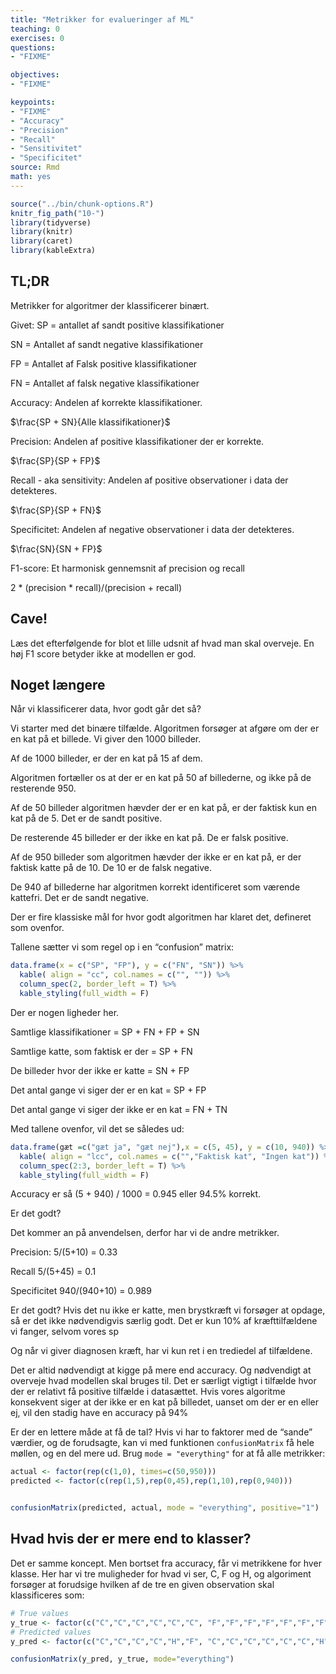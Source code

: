 ```yaml
---
title: "Metrikker for evalueringer af ML"
teaching: 0
exercises: 0
questions: 
- "FIXME"

objectives:
- "FIXME"

keypoints:
- "FIXME"
- "Accuracy"
- "Precision"
- "Recall"
- "Sensitivitet"
- "Specificitet"
source: Rmd
math: yes
---
```



```r
source("../bin/chunk-options.R")
knitr_fig_path("10-")
library(tidyverse)
library(knitr)
library(caret)
library(kableExtra)
```

## TL;DR

Metrikker for algoritmer der klassificerer binært. 

Givet: 
SP = antallet af sandt positive klassifikationer

SN = Antallet af sandt negative klassifikationer

FP = Antallet af Falsk positive klassifikationer

FN = Antallet af falsk negative klassifikationer


Accuracy: Andelen af korrekte klassifikationer.

$\frac{SP + SN}{Alle klassifikationer}$

Precision: Andelen af positive klassifikationer der er korrekte.

$\frac{SP}{SP + FP}$

Recall - aka sensitivity: Andelen af positive observationer i data der detekteres.

$\frac{SP}{SP + FN}$

Specificitet: Andelen af negative observationer i data der detekteres.

$\frac{SN}{SN + FP}$

F1-score: Et harmonisk gennemsnit af precision og recall

2 * (precision * recall)/(precision + recall)

## Cave! 

Læs det efterfølgende for blot et lille udsnit af hvad man skal overveje. 
En høj F1 score betyder ikke at modellen er god.

## Noget længere

Når vi klassificerer data, hvor godt går det så?

Vi starter med det binære tilfælde. Algoritmen forsøger at afgøre om der er en
kat på et billede. Vi giver den 1000 billeder. 

Af de 1000 billeder, er der en kat på 15 af dem. 

Algoritmen fortæller os at der er en kat på 50 af billederne, og ikke på de
resterende 950. 

Af de 50 billeder algoritmen hævder der er en kat på, er der faktisk kun en
kat på de 5. Det er de sandt positive.

De resterende 45 billeder er der ikke en kat på. De er falsk positive. 

Af de 950 billeder som algoritmen hævder der ikke er en kat på, er der faktisk
katte på de 10. De 10 er de falsk negative.

De 940 af billederne har algoritmen korrekt identificeret som værende kattefri. 
Det er de sandt negative.

Der er fire klassiske mål for hvor godt algoritmen har klaret det, defineret
som ovenfor. 

Tallene sætter vi som regel op i en "confusion" matrix:

```r
data.frame(x = c("SP", "FP"), y = c("FN", "SN")) %>% 
  kable( align = "cc", col.names = c("", "")) %>% 
  column_spec(2, border_left = T) %>% 
  kable_styling(full_width = F)
```

Der er nogen ligheder her.

Samtlige klassifikationer = SP + FN + FP + SN

Samtlige katte, som faktisk er der = SP + FN

De billeder hvor der ikke er katte = SN + FP

Det antal gange vi siger der er en kat = SP + FP

Det antal gange vi siger der ikke er en kat = FN + TN

Med tallene ovenfor, vil det se således ud:


```r
data.frame(gæt =c("gæt ja", "gæt nej"),x = c(5, 45), y = c(10, 940)) %>% 
  kable( align = "lcc", col.names = c("","Faktisk kat", "Ingen kat")) %>% 
  column_spec(2:3, border_left = T) %>% 
  kable_styling(full_width = F)
```

Accuracy er så (5 + 940) / 1000 = 0.945 eller 94.5% korrekt.

Er det godt?

Det kommer an på anvendelsen, derfor har vi de andre metrikker.

Precision: 5/(5+10) = 0.33

Recall 5/(5+45) = 0.1

Specificitet 940/(940+10) = 0.989

Er det godt? Hvis det nu ikke er katte, men brystkræft vi forsøger at opdage, så 
er det ikke nødvendigvis særlig godt. Det er kun 10% af kræfttilfældene vi fanger,
selvom vores sp

Og når vi giver diagnosen kræft, har vi kun ret i en trediedel af tilfældene. 

Det er altid nødvendigt at kigge på mere end accuracy. Og nødvendigt at overveje
hvad modellen skal bruges til. Det er særligt vigtigt i tilfælde hvor der er 
relativt få positive tilfælde i datasættet. Hvis vores algoritme konsekvent 
siger at der ikke er en kat på billedet, uanset om der er en eller ej, vil
den stadig have en accuracy på 94%

Er der en lettere måde at få de tal? Hvis vi har to faktorer med de "sande" værdier,
og de forudsagte, kan vi med funktionen `confusionMatrix` få hele møllen, og en del mere 
ud. Brug `mode = "everything"` for at få alle metrikker:

```r
actual <- factor(rep(c(1,0), times=c(50,950)))
predicted <- factor(c(rep(1,5),rep(0,45),rep(1,10),rep(0,940)))


confusionMatrix(predicted, actual, mode = "everything", positive="1")
```


## Hvad hvis der er mere end to klasser?

Det er samme koncept. Men bortset fra accuracy, får vi metrikkene for 
hver klasse. Her har vi tre muligheder for hvad vi ser, C, F og H, og 
algoriment forsøger at forudsige hvilken af de tre en given observation skal 
klassificeres som:
```r
# True values
y_true <- factor(c("C","C","C","C","C","C", "F","F","F","F","F","F","F","F","F","F", "H","H","H","H","H","H","H","H","H"))
# Predicted values
y_pred <- factor(c("C","C","C","C","H","F", "C","C","C","C","C","C","H","H","F","F", "C","C","C","H","H","H","H","H","H"))

confusionMatrix(y_pred, y_true, mode="everything")
```

